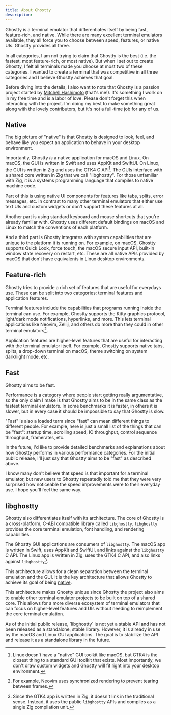 ```yaml
---
title: About Ghostty
description:
---
```


Ghostty is a terminal emulator that differentiates itself by being
fast, feature-rich, and native. While there are many excellent terminal
emulators available, they all force you to choose between speed,
features, or native UIs. Ghostty provides all three.

In all categories, I am not trying to claim that Ghostty is the
best (i.e. the fastest, most feature-rich, or most native). But
when I set out to create Ghostty, I felt all terminals made
you choose at most two of these categories. I wanted to create
a terminal that was competitive in all three categories and I
believe Ghostty achieves that goal.

Before diving into the details, I also want to note that Ghostty
is a passion project started by [Mitchell Hashimoto](https://mitchellh.com)
(that's me!). It's something I work on in my free time and is a
labor of love. Please don't forget this when interacting with
the project. I'm doing my best to make something great along with
the lovely contributors, but it's not a full-time job for any of us.

## Native

The big picture of "native" is that Ghostty is designed to look,
feel, and behave like you expect an application to behave in your
desktop environment.

Importantly, Ghostty _is_ a native application for macOS and Linux.
On macOS, the GUI is written in Swift and uses AppKit and SwiftUI.
On Linux, the GUI is written in Zig and uses the GTK4 C API[^1].
The GUIs interface with a shared core written in Zig that we
call "libghostty". For those unfamiliar with Zig, it is a
systems programming language that compiles to native machine code.

Part of this is using native UI components for features like tabs,
splits, error messages, etc. in contrast to many other terminal
emulators that either use text UIs and custom widgets or
don't support these features at all.

Another part is using standard keyboard and mouse shortcuts
that you're already familiar with. Ghostty uses different default
bindings on macOS and Linux to match the conventions of each
platform.

And a third part is Ghostty integrates with system capabilities
that are unique to the platform it is running on. For example,
on macOS, Ghostty supports Quick Look, force touch, the macOS
secure input API, built-in window state recovery on restart,
etc. These are all native APIs provided by macOS that don't have
equivalents in Linux desktop environments.

## Feature-rich

Ghostty tries to provide a rich set of features that are useful
for everydays use. These can be split into two categories:
terminal features and application features.

Terminal features include the capabilities that programs running
inside the terminal can use. For example, Ghostty supports
the Kitty graphics protocol, light/dark mode notifications,
hyperlinks, and more.
This lets terminal applications like Neovim, Zellij, and
others do more than they could in other terminal emulators[^2].

Application features are higher-level features that are useful
for interacting with the terminal emulator itself. For example,
Ghostty supports native tabs, splits, a drop-down terminal
on macOS, theme switching on system dark/light mode, etc.

## Fast

Ghostty aims to be fast.

Performance is a category where people start getting really
argumentative, so the only claim I make is that Ghostty aims
to be in the same class as the fastest terminal emulators.
In some benchmarks it is faster, in others it is slower, but
in every case it should be impossible to say that Ghostty is
slow.

"Fast" is also a loaded term since "fast" can mean different
things to different people. For example, here is just a
small list of the things that can be "fast": startup time,
scrolling speed, IO throughput, control sequence throughput,
framerates, etc.

In the future, I'd like to provide detailed benchmarks and
explanations about how Ghostty performs in various performance
categories. For the initial public release, I'll just say that
Ghostty aims to be "fast" as described above.

I know many don't believe that speed is that important for a
terminal emulator, but new users to Ghostty repeatedly told me
that they were very surprised how noticeable the speed
improvements were to their everyday use. I hope you'll feel the
same way.

## libghostty

Ghostty also differentiates itself with its architecture. The
core of Ghostty is a cross-platform, C-ABI compatible library called
`libghostty`. `libghostty` provides the core terminal emulation, font handling,
and rendering capabilities.

The Ghostty GUI applications are consumers of `libghostty`. The macOS app is
written in Swift, uses AppKit and SwiftUI, and links against the `libghostty`
C API. The Linux app is written in Zig, uses the GTK4 C API, and also links
against `libghostty`[^3].

This architecture allows for a clean separation between the terminal
emulation and the GUI. It is the key architecture that allows Ghostty
to achieve its goal of being [native](#native).

This architecture makes Ghostty unique since Ghostty the project also aims
to enable other terminal emulator projects to be built on top of a shared
core. This allows for a more diverse ecosystem of terminal emulators that
can focus on higher-level features and UIs without needing to reimplement
the core terminal emulation.

<Note>
As of the initial public release, `libghostty` is not yet a stable API
and has not been released as a standalone, stable library. However, it is
already in use by the macOS and Linux GUI applications. The goal is to
stabilize the API and release it as a standalone library in the future.
</Note>

[^1]: Linux doesn't have a "native" GUI toolkit like macOS, but
GTK4 is the closest thing to a standard GUI toolkit that exists.
Most importantly, we don't draw custom widgets and Ghostty will
fit right into your desktop environment.

[^2]: For example, Neovim uses synchronized rendering to prevent
tearing between frames.

[^3]: Since the GTK4 app is written in Zig, it doesn't link in the traditional
sense. Instead, it uses the public `libghostty` APIs and compiles as a single
Zig compilation unit.
